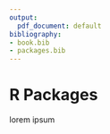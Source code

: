 ```yaml
---
output:
  pdf_document: default
bibliography:
- book.bib
- packages.bib
---
```


# R Packages {#appendix-packages}

lorem ipsum


\newpage
